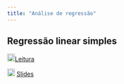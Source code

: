 ```yaml
---
title: "Análise de regressão"
---
```


## Regressão linear simples

![](img/book.png){width="18"}[Leitura](https://moderndive.com/5-regression.html)

![](img/slide.png){width="18"} [Slides](regressao-linear-simples.qmd){target="_blank"}

